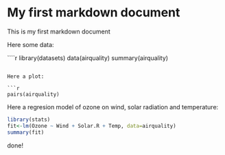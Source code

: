 My first markdown document
==========================

This is my first markdown document

Here some data:

````r
library(datasets)
data(airquality)
summary(airquality)

```

Here a plot:

```r
pairs(airquality)
```

Here a regresion model of ozone on wind, solar radiation and temperature:

```r
library(stats)
fit<-lm(Ozone ~ Wind + Solar.R + Temp, data=airquality)
summary(fit)
```

done!




